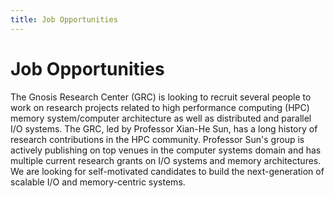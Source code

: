 ```yaml
---
title: Job Opportunities
---
```



# Job Opportunities

The Gnosis Research Center (GRC) is looking to recruit several people to work on research projects
related to high performance computing (HPC) memory system/computer architecture as well as
distributed and parallel I/O systems. The GRC, led by Professor Xian-He Sun, has a long
history of research contributions in the HPC community. Professor Sun's group is actively
publishing on top venues in the computer systems domain and has multiple current research
grants on I/O systems and memory architectures. We are looking for self-motivated candidates
to build the next-generation of scalable I/O and memory-centric systems.

<JobItem
  applicationLink="https://forms.office.com/r/hnrKzf7BZ2"
  detailLink="/research/projects"
  detailText="Our Projects"
  location="On-Campus"
  postedAt="Spring 2024"
  shortDescription="If you're enrolled as an undergaduate or masters student at Illinois Tech and are interested in a research assistantship to contribute to our various projects, please apply below."
  status="open"
  title="Research Assistantships"
/>

<JobItem
  applicationLink="https://forms.office.com/r/EcRS4Vr7Ax"
  detailLink="https://www.iit.edu/academics/programs/computer-science-phd"
  detailText="Illinois Tech CS Ph.D. Program"
  location="On-Campus"
  postedAt="Fall 2025"
  shortDescription="Please check the admission requirements of the Illinois Tech CS Ph.D. Program and then apply below."
  status="open"
  title="Fully-Funded Ph.D. Positions"
/>

<JobItem
  applicationLink="https://forms.office.com/r/fcyp9vJGnM"
  detailLink="/jobs/postdoc"
  location="Hybrid"
  shortDescription="Candidates must have a Ph.D. in computer science/engineering, or related area, have an in-depth understanding of computer architecture and have experience and skills in research tools, with a proven capacity for research. If interested, please apply below."
  status="open"
  title="Postdoc Fellowships and Research Staff"
/>

<JobItem
  applicationLink="https://forms.office.com/r/nzMigGKtbW"
  detailLink="/jobs/software-engineer"
  location="Hybrid"
  shortDescription="We are looking for engineers and senior engineers to assist with the development of our projects. If interested, please apply below."
  status="open"
  title="Research Software Engineer"
/>
